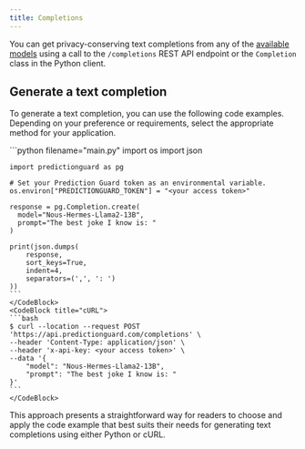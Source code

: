 ```yaml
---
title: Completions
---
```


You can get privacy-conserving text completions from any of the [available models](../models) using a call to the `/completions` REST API endpoint or the `Completion` class in the Python client.

## Generate a text completion

To generate a text completion, you can use the following code examples. Depending on your preference or requirements, select the appropriate method for your application.

<CodeBlocks>
    <CodeBlock title="Python">
    ```python filename="main.py"
    import os
    import json

    import predictionguard as pg

    # Set your Prediction Guard token as an environmental variable.
    os.environ["PREDICTIONGUARD_TOKEN"] = "<your access token>"

    response = pg.Completion.create(
      model="Nous-Hermes-Llama2-13B",
      prompt="The best joke I know is: "
    )

    print(json.dumps(
        response,
        sort_keys=True,
        indent=4,
        separators=(',', ': ')
    ))
    ```
    </CodeBlock>
    <CodeBlock title="cURL">
    ```bash
    $ curl --location --request POST 'https://api.predictionguard.com/completions' \
    --header 'Content-Type: application/json' \
    --header 'x-api-key: <your access token>' \
    --data '{
        "model": "Nous-Hermes-Llama2-13B",
        "prompt": "The best joke I know is: "
    }'
    ```
    </CodeBlock>

</CodeBlocks>

This approach presents a straightforward way for readers to choose and apply the code example that best suits their needs for generating text completions using either Python or cURL.
